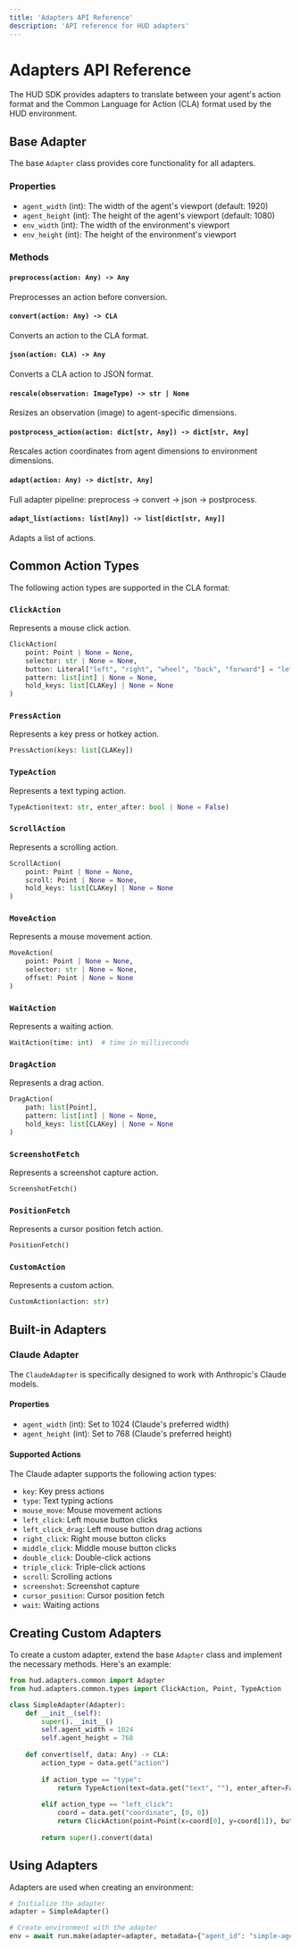 ```yaml
---
title: 'Adapters API Reference'
description: 'API reference for HUD adapters'
---
```


# Adapters API Reference

The HUD SDK provides adapters to translate between your agent's action format and the Common Language for Action (CLA) format used by the HUD environment.

## Base Adapter

The base `Adapter` class provides core functionality for all adapters.

### Properties

- `agent_width` (int): The width of the agent's viewport (default: 1920)
- `agent_height` (int): The height of the agent's viewport (default: 1080)
- `env_width` (int): The width of the environment's viewport
- `env_height` (int): The height of the environment's viewport

### Methods

#### `preprocess(action: Any) -> Any`
Preprocesses an action before conversion.

#### `convert(action: Any) -> CLA`
Converts an action to the CLA format.

#### `json(action: CLA) -> Any`
Converts a CLA action to JSON format.

#### `rescale(observation: ImageType) -> str | None`
Resizes an observation (image) to agent-specific dimensions.

#### `postprocess_action(action: dict[str, Any]) -> dict[str, Any]`
Rescales action coordinates from agent dimensions to environment dimensions.

#### `adapt(action: Any) -> dict[str, Any]`
Full adapter pipeline: preprocess -> convert -> json -> postprocess.

#### `adapt_list(actions: list[Any]) -> list[dict[str, Any]]`
Adapts a list of actions.

## Common Action Types

The following action types are supported in the CLA format:

### `ClickAction`
Represents a mouse click action.

```python
ClickAction(
    point: Point | None = None,
    selector: str | None = None,
    button: Literal["left", "right", "wheel", "back", "forward"] = "left",
    pattern: list[int] | None = None,
    hold_keys: list[CLAKey] | None = None
)
```

### `PressAction`
Represents a key press or hotkey action.

```python
PressAction(keys: list[CLAKey])
```

### `TypeAction`
Represents a text typing action.

```python
TypeAction(text: str, enter_after: bool | None = False)
```

### `ScrollAction`
Represents a scrolling action.

```python
ScrollAction(
    point: Point | None = None,
    scroll: Point | None = None,
    hold_keys: list[CLAKey] | None = None
)
```

### `MoveAction`
Represents a mouse movement action.

```python
MoveAction(
    point: Point | None = None,
    selector: str | None = None,
    offset: Point | None = None
)
```

### `WaitAction`
Represents a waiting action.

```python
WaitAction(time: int)  # time in milliseconds
```

### `DragAction`
Represents a drag action.

```python
DragAction(
    path: list[Point],
    pattern: list[int] | None = None,
    hold_keys: list[CLAKey] | None = None
)
```

### `ScreenshotFetch`
Represents a screenshot capture action.

```python
ScreenshotFetch()
```

### `PositionFetch`
Represents a cursor position fetch action.

```python
PositionFetch()
```

### `CustomAction`
Represents a custom action.

```python
CustomAction(action: str)
```

## Built-in Adapters

### Claude Adapter

The `ClaudeAdapter` is specifically designed to work with Anthropic's Claude models.

#### Properties

- `agent_width` (int): Set to 1024 (Claude's preferred width)
- `agent_height` (int): Set to 768 (Claude's preferred height)

#### Supported Actions

The Claude adapter supports the following action types:

- `key`: Key press actions
- `type`: Text typing actions
- `mouse_move`: Mouse movement actions
- `left_click`: Left mouse button clicks
- `left_click_drag`: Left mouse button drag actions
- `right_click`: Right mouse button clicks
- `middle_click`: Middle mouse button clicks
- `double_click`: Double-click actions
- `triple_click`: Triple-click actions
- `scroll`: Scrolling actions
- `screenshot`: Screenshot capture
- `cursor_position`: Cursor position fetch
- `wait`: Waiting actions

## Creating Custom Adapters

To create a custom adapter, extend the base `Adapter` class and implement the necessary methods. Here's an example:

```python
from hud.adapters.common import Adapter
from hud.adapters.common.types import ClickAction, Point, TypeAction

class SimpleAdapter(Adapter):
    def __init__(self):
        super().__init__()
        self.agent_width = 1024
        self.agent_height = 768
        
    def convert(self, data: Any) -> CLA:
        action_type = data.get("action")
        
        if action_type == "type":
            return TypeAction(text=data.get("text", ""), enter_after=False)
            
        elif action_type == "left_click":
            coord = data.get("coordinate", [0, 0])
            return ClickAction(point=Point(x=coord[0], y=coord[1]), button="left")
            
        return super().convert(data)
```

## Using Adapters

Adapters are used when creating an environment:

```python
# Initialize the adapter
adapter = SimpleAdapter()

# Create environment with the adapter
env = await run.make(adapter=adapter, metadata={"agent_id": "simple-agent"}) 